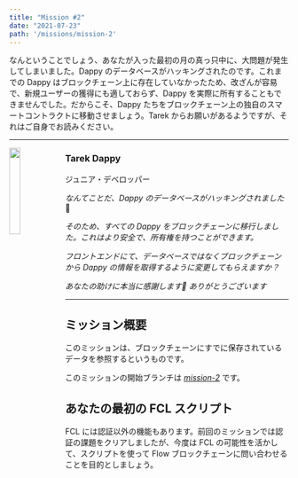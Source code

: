 ```yaml
---
title: "Mission #2"
date: "2021-07-23"
path: '/missions/mission-2'
---
```



なんということでしょう、あなたが入った最初の月の真っ只中に、大問題が発生してしまいました。Dappy のデータベースがハッキングされたのです。これまでの Dappy はブロックチェーン上に存在していなかったため、改ざんが容易で、新規ユーザーの獲得にも適しておらず、Dappy を実際に所有することもできませんでした。だからこそ、Dappy たちをブロックチェーン上の独自のスマートコントラクトに移動させましょう。Tarek からお願いがあるようですが、それはご自身でお読みください。

---


<img src="https://d1mtab9ltfdpua.cloudfront.net/images/Dappy6.png" width="20%" style="float: left;" />


### Tarek Dappy

ジュニア・デベロッパー

*なんてことだ、Dappy のデータベースがハッキングされました* 😬

*そのため、すべての Dappy をブロックチェーンに移行しました。これはより安全で、所有権を持つことができます。*

*フロントエンドにて、データベースではなくブロックチェーンから Dappy の情報を取得するように変更してもらえますか？*

*あなたの助けに本当に感謝します🙏 ありがとうございます*

---

## ミッション概要


このミッションは、ブロックチェーンにすでに保存されているデータを参照するというものです。

このミッションの開始ブランチは *[mission-2](https://github.com/bebner/crypto-dappy/tree/mission-2)* です。


## あなたの最初の FCL スクリプト

FCL には認証以外の機能もあります。前回のミッションでは認証の課題をクリアしましたが、今度は FCL の可能性を活かして、スクリプトを使って Flow ブロックチェーンに問い合わせることを目的としましょう。

<YoutubeEmbed embedId="TCZhSMfZySw"/>
